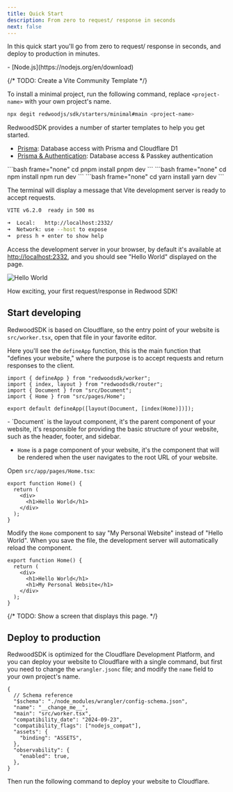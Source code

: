 ```yaml
---
title: Quick Start
description: From zero to request/ response in seconds
next: false
---
```



In this quick start you'll go from zero to request/ response in seconds, and deploy to production in minutes.

<Aside type="note" title="System requirements">
  - [Node.js](https://nodejs.org/en/download)
</Aside>

{/* TODO: Create a Vite Community Template */}

To install a minimal project, run the following command, replace `<project-name>` with your own project's name.

```bash frame="none"
npx degit redwoodjs/sdk/starters/minimal#main <project-name>
```

<Aside type="note" title="Starter Templates">
RedwoodSDK provides a number of starter templates to help you get started.

- [Prisma](https://github.com/redwoodjs/sdk/tree/main/starters/prisma): Database access with Prisma and Cloudflare D1
- [Prisma & Authentication](https://github.com/redwoodjs/sdk/tree/main/starters/passkey-auth): Database access & Passkey authentication

</Aside>

<Tabs>
  <TabItem label="pnpm">
    ```bash frame="none"
    cd <project-name>
    pnpm install
    pnpm dev
    ```
  </TabItem>
  <TabItem label="npm">
    ```bash frame="none"
    cd <project-name>
    npm install
    npm run dev
    ```
  </TabItem>
  <TabItem label="yarn">
    ```bash frame="none"
    cd <project-name>
    yarn install
    yarn dev
    ```
  </TabItem>
</Tabs>

The terminal will display a message that Vite development server is ready to accept requests.

```bash frame="none"
VITE v6.2.0  ready in 500 ms

➜  Local:   http://localhost:2332/
➜  Network: use --host to expose
➜  press h + enter to show help
```

Access the development server in your browser, by default it's available at [http://localhost:2332](http://localhost:2332),
and you should see "Hello World" displayed on the page.

![Hello World](./images/hello-world.png)

How exciting, your first request/response in Redwood SDK!

## Start developing

RedwoodSDK is based on Cloudflare, so the entry point of your website is `src/worker.tsx`, open that file in your favorite editor.

Here you'll see the `defineApp` function, this is the main function that "defines your website," where the purpose is to accept requests and return responses to the client.

```tsx title="src/worker.tsx" collapse={1-5} "defineApp"
import { defineApp } from "redwoodsdk/worker";
import { index, layout } from "redwoodsdk/router";
import { Document } from "src/Document";
import { Home } from "src/pages/Home";

export default defineApp([layout(Document, [index(Home)])]);
```

<Aside type="note" title="Layout & Page Components">
- `Document` is the layout component, it's the parent component of your website, it's responsible for providing the basic structure of your website, such as the header, footer, and sidebar.

- `Home` is a page component of your website, it's the component that will be rendered when the user navigates to the root URL of your website.

</Aside>

Open `src/app/pages/Home.tsx`:

```tsx title="src/app/pages/Home.tsx"
export function Home() {
  return (
    <div>
      <h1>Hello World</h1>
    </div>
  );
}
```

Modify the `Home` component to say "My Personal Website" instead of "Hello World". When you save the file, the development server will automatically reload the component.

```tsx title="src/app/pages/Home.tsx" del="<h1>Hello World</h1>" ins="<h1>My Personal Website</h1>"
export function Home() {
  return (
    <div>
      <h1>Hello World</h1>
      <h1>My Personal Website</h1>
    </div>
  );
}
```

{/* TODO: Show a screen that displays this page. */}

## Deploy to production

RedwoodSDK is optimized for the Cloudflare Development Platform, and you can deploy your website to Cloudflare with a single command, but first you need to change the `wrangler.jsonc` file; and modify the `name` field to your own project's name.

```jsonc title="wrangler.jsonc" del="__change_me__"
{
  // Schema reference
  "$schema": "./node_modules/wrangler/config-schema.json",
  "name": "__change_me__",
  "main": "src/worker.tsx",
  "compatibility_date": "2024-09-23",
  "compatibility_flags": ["nodejs_compat"],
  "assets": {
    "binding": "ASSETS",
  },
  "observability": {
    "enabled": true,
  },
}
```

Then run the following command to deploy your website to Cloudflare.

```

```
